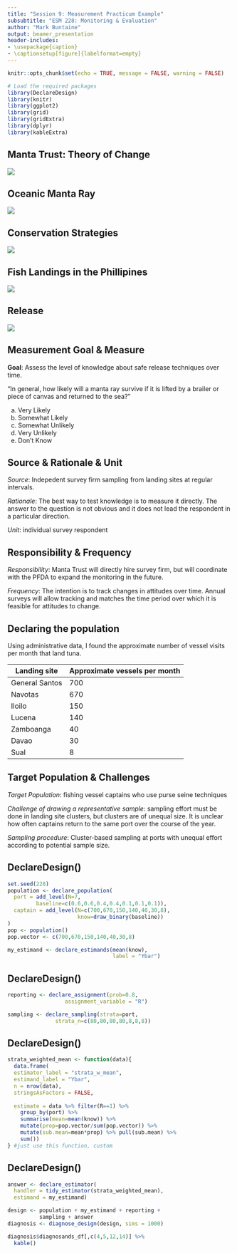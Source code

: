 ```yaml
---
title: "Session 9: Measurement Practicum Example"
subsubtitle: "ESM 228: Monitoring & Evaluation"
author: "Mark Buntaine"
output: beamer_presentation
header-includes:
- \usepackage{caption}
- \captionsetup[figure]{labelformat=empty}
---
```


```r
knitr::opts_chunk$set(echo = TRUE, message = FALSE, warning = FALSE)
```

```r
# Load the required packages
library(DeclareDesign)
library(knitr)
library(ggplot2)
library(grid)
library(gridExtra)
library(dplyr)
library(kableExtra)
```

## Manta Trust: Theory of Change

![](figures/mobulid_rays.png)

## Oceanic Manta Ray

![](figures/manta_oceanic.png)

## Conservation Strategies

![](figures/safe_release.png)

## Fish Landings in the Phillipines

![](figures/phillipines_landings.png)

## Release

![](figures/manta_release.png)


## Measurement Goal & Measure

**Goal**: Assess the level of knowledge about safe release techniques over time.

"In general, how likely will a manta ray survive if it is lifted by a brailer or piece of canvas and returned to the sea?"

a. Very Likely
b. Somewhat Likely
c. Somewhat Unlikely
d. Very Unlikely
e. Don't Know


## Source & Rationale & Unit

*Source*: Indepedent survey firm sampling from landing sites at regular intervals.

*Rationale*: The best way to test knowledge is to measure it directly. The answer to the question is not obvious and it does not lead the respondent in a particular direction.

*Unit*: individual survey respondent


## Responsibility & Frequency

*Responsibility*: Manta Trust will directly hire survey firm, but will coordinate with the PFDA to expand the monitoring in the future.

*Frequency*: The intention is to track changes in attitudes over time. Annual surveys will allow tracking and matches the time period over which it is feasible for attitudes to change.


## Declaring the population

Using administrative data, I found the approximate number of vessel visits per month that land tuna.

Landing site       Approximate vessels per month
-----------        -----------------------------
General Santos      700
Navotas             670
Iloilo              150
Lucena              140
Zamboanga           40
Davao               30
Sual                8


## Target Population & Challenges

*Target Population*: fishing vessel captains who use purse seine techniques

*Challenge of drawing a representative sample*: sampling effort must be done in landing site clusters, but clusters are of unequal size. It is unclear how often captains return to the same port over the course of the year.

*Sampling procedure*: Cluster-based sampling at ports with unequal effort according to potential sample size.

## DeclareDesign()

```r
set.seed(228)
population <- declare_population(
  port = add_level(N=7,
         baseline=c(0.6,0.6,0.4,0.4,0.1,0.1,0.1)),
  captain = add_level(N=c(700,670,150,140,40,30,8),
                      know=draw_binary(baseline))
)
pop <- population()
pop.vector <- c(700,670,150,140,40,30,8)

my_estimand <- declare_estimands(mean(know),
                                 label = "Ybar")
```

## DeclareDesign()

```r
reporting <- declare_assignment(prob=0.8,
                  assignment_variable = "R")

sampling <- declare_sampling(strata=port,
               strata_n=c(80,80,80,80,8,8,8))
```

## DeclareDesign()

```r

strata_weighted_mean <- function(data){
  data.frame(  
  estimator_label = "strata_w_mean",
  estimand_label = "Ybar",
  n = nrow(data),
  stringsAsFactors = FALSE,
  
  estimate = data %>% filter(R==1) %>%
    group_by(port) %>% 
    summarise(mean=mean(know)) %>%
    mutate(prop=pop.vector/sum(pop.vector)) %>%
    mutate(sub.mean=mean*prop) %>% pull(sub.mean) %>% 
    sum())
} #just use this function, custom

```

## DeclareDesign()

```r

answer <- declare_estimator(
  handler = tidy_estimator(strata_weighted_mean),
  estimand = my_estimand)

design <- population + my_estimand + reporting +
          sampling + answer
diagnosis <- diagnose_design(design, sims = 1000)

diagnosis$diagnosands_df[,c(4,5,12,14)] %>%
  kable()

```